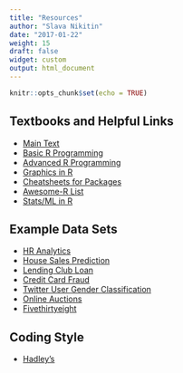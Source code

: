 ```yaml
---
title: "Resources"
author: "Slava Nikitin"
date: "2017-01-22"
weight: 15
draft: false
widget: custom
output: html_document
---
```


```r
knitr::opts_chunk$set(echo = TRUE)
```

## **Textbooks and Helpful Links**
- [Main Text](http://r4ds.had.co.nz/)  
- [Basic R Programming](https://leanpub.com/rprogramming)  
- [Advanced R Programming](http://adv-r.had.co.nz/)  
- [Graphics in R](http://www.cookbook-r.com/Graphs/)  
- [Cheatsheets for Packages](https://www.rstudio.com/resources/cheatsheets/)  
- [Awesome-R List](https://awesome-r.com/)  
- [Stats/ML in R](http://r-statistics.co/)  

## **Example Data Sets**
- [HR Analytics](https://www.kaggle.com/ludobenistant/hr-analytics)  
- [House Sales Prediction](https://www.kaggle.com/harlfoxem/housesalesprediction)  
- [Lending Club Loan](https://www.kaggle.com/wendykan/lending-club-loan-data)  
- [Credit Card Fraud](https://www.kaggle.com/dalpozz/creditcardfraud)  
- [Twitter User Gender Classification](https://www.kaggle.com/crowdflower/twitter-user-gender-classification)  
- [Online Auctions](https://www.kaggle.com/onlineauctions/online-auctions-dataset)  
- [Fivethirtyeight](https://github.com/rudeboybert/fivethirtyeight)  

## **Coding Style**  
- [Hadley's](http://adv-r.had.co.nz/Style.html) 

